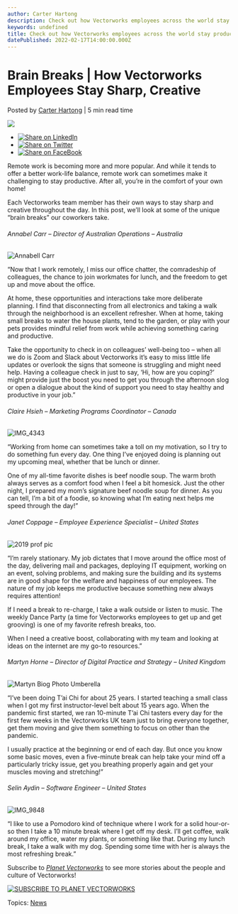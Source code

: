 ```yaml
---
author: Carter Hartong
description: Check out how Vectorworks employees across the world stay productive throughout the day.
keywords: undefined
title: Check out how Vectorworks employees across the world stay productive throughout the day. 
datePublished: 2022-02-17T14:00:00.000Z
---
```

  

# Brain Breaks | How Vectorworks Employees Stay Sharp, Creative

 Posted by [Carter Hartong](https://blog.vectorworks.net/author/carter-hartong) | 5 min read time 

![](https://blog.vectorworks.net/hubfs/Blog%20Images/220209_VW%20Brain%20Breaks/IMG_9848.jpg) 

* [![Share on LinkedIn](https://2659751.fs1.hubspotusercontent-na1.net/hubfs/2659751/michaelDemo/share-LI.png)](http://www.linkedin.com/shareArticle?mini=true&url=https%3A%2F%2Fblog.vectorworks.net%2Fhow-vectorworks-employees-stay-productive)
* [![Share on Twitter](https://2659751.fs1.hubspotusercontent-na1.net/hubfs/2659751/michaelDemo/share-TW.png)](https://www.twitter.com/share?text=Brain%20Breaks%20|%20How%20Vectorworks%20Employees%20Stay%20Sharp,%20Creative&url=https%3A%2F%2Fblog.vectorworks.net%2Fhow-vectorworks-employees-stay-productive&via=PMGTweets)
* [![Share on FaceBook](https://2659751.fs1.hubspotusercontent-na1.net/hubfs/2659751/michaelDemo/share-FB.png)](https://www.facebook.com/sharer/sharer.php?u=https%3A%2F%2Fblog.vectorworks.net%2Fhow-vectorworks-employees-stay-productive)

Remote work is becoming more and more popular. And while it tends to offer a better work-life balance, remote work can sometimes make it challenging to stay productive. After all, you’re in the comfort of your own home!

Each Vectorworks team member has their own ways to stay sharp and creative throughout the day. In this post, we’ll look at some of the unique “brain breaks” our coworkers take.

###### Annabel Carr – Director of Australian Operations – Australia

![Annabell Carr](https://blog.vectorworks.net/hs-fs/hubfs/Blog%20Images/220209_VW%20Brain%20Breaks/Annabell%20Carr.jpg?width=300&name=Annabell%20Carr.jpg)

“Now that I work remotely, I miss our office chatter, the comradeship of colleagues, the chance to join workmates for lunch, and the freedom to get up and move about the office.

At home, these opportunities and interactions take more deliberate planning. I find that disconnecting from all electronics and taking a walk through the neighborhood is an excellent refresher. When at home, taking small breaks to water the house plants, tend to the garden, or play with your pets provides mindful relief from work while achieving something caring and productive. 

Take the opportunity to check in on colleagues’ well-being too – when all we do is Zoom and Slack about Vectorworks it’s easy to miss little life updates or overlook the signs that someone is struggling and might need help. Having a colleague check in just to say, ‘Hi, how are you coping?’ might provide just the boost you need to get you through the afternoon slog or open a dialogue about the kind of support you need to stay healthy and productive in your job.” 

###### Claire Hsieh – Marketing Programs Coordinator – Canada

![IMG_4343](https://blog.vectorworks.net/hs-fs/hubfs/Blog%20Images/220209_VW%20Brain%20Breaks/IMG_4343.jpg?width=450&name=IMG_4343.jpg)

“Working from home can sometimes take a toll on my motivation, so I try to do something fun every day. One thing I’ve enjoyed doing is planning out my upcoming meal, whether that be lunch or dinner.

One of my all-time favorite dishes is beef noodle soup. The warm broth always serves as a comfort food when I feel a bit homesick. Just the other night, I prepared my mom’s signature beef noodle soup for dinner. As you can tell, I’m a bit of a foodie, so knowing what I’m eating next helps me speed through the day!”

###### Janet Coppage – Employee Experience Specialist – United States

![2019 prof pic](https://blog.vectorworks.net/hs-fs/hubfs/Blog%20Images/220209_VW%20Brain%20Breaks/2019%20prof%20pic.jpg?width=317&name=2019%20prof%20pic.jpg)

“I’m rarely stationary. My job dictates that I move around the office most of the day, delivering mail and packages, deploying IT equipment, working on an event, solving problems, and making sure the building and its systems are in good shape for the welfare and happiness of our employees. The nature of my job keeps me productive because something new always requires attention!

If I need a break to re-charge, I take a walk outside or listen to music. The weekly Dance Party (a time for Vectorworks employees to get up and get grooving) is one of my favorite refresh breaks, too.

When I need a creative boost, collaborating with my team and looking at ideas on the internet are my go-to resources.”

###### Martyn Horne – Director of Digital Practice and Strategy – United Kingdom

![Martyn Biog Photo Umberella](https://blog.vectorworks.net/hs-fs/hubfs/Blog%20Images/220209_VW%20Brain%20Breaks/Martyn%20Biog%20Photo%20Umberella.jpg?width=338&name=Martyn%20Biog%20Photo%20Umberella.jpg)

“I’ve been doing T’ai Chi for about 25 years. I started teaching a small class when I got my first instructor-level belt about 15 years ago. When the pandemic first started, we ran 10-minute T’ai Chi tasters every day for the first few weeks in the Vectorworks UK team just to bring everyone together, get them moving and give them something to focus on other than the pandemic.

I usually practice at the beginning or end of each day. But once you know some basic moves, even a five-minute break can help take your mind off a particularly tricky issue, get you breathing properly again and get your muscles moving and stretching!”

###### Selin Aydin – Software Engineer – United States

![IMG_9848](https://blog.vectorworks.net/hs-fs/hubfs/Blog%20Images/220209_VW%20Brain%20Breaks/IMG_9848.jpg?width=450&name=IMG_9848.jpg)

“I like to use a Pomodoro kind of technique where I work for a solid hour-or-so then I take a 10 minute break where I get off my desk. I’ll get coffee, walk around my office, water my plants, or something like that. During my lunch break, I take a walk with my dog. Spending some time with her is always the most refreshing break.”

Subscribe to [_Planet Vectorworks_](../../../net/vectorworks/blog/index.html) to see more stories about the people and culture of Vectorworks!

[![SUBSCRIBE TO PLANET VECTORWORKS](https://no-cache.hubspot.com/cta/default/3018241/8a5d9ee2-9088-47b9-9883-9f473a72fd34.png)](https://cta-redirect.hubspot.com/cta/redirect/3018241/8a5d9ee2-9088-47b9-9883-9f473a72fd34) 

 Topics: [News](https://blog.vectorworks.net/topic/news) 

  